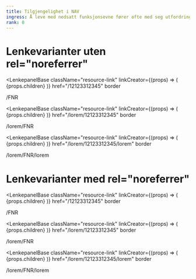 ```yaml
---
title: Tilgjengelighet i NAV
ingress: Å leve med nedsatt funksjonsevne fører ofte med seg utfordringer i dagliglivet, deriblant bruk av teknologi. Defor skal alle digitale løsninger vi bygger i NAV være universelt utformet slik at de aller fleste kan klare seg selv.
rank: 0
---
```



# Lenkevarianter uten rel="noreferrer"

<LenkepanelBase
  className="resource-link"
  linkCreator={(props) => (
    <Link className="lenkepanel lenkepanel--border" to={props.href}>
      {props.children}
    </Link>
  )}
  href="/12123312345"
  border
>
  <div>
    <Undertittel className="lenkepanel__heading">/FNR</Undertittel>
  </div>
</LenkepanelBase>

<LenkepanelBase
  className="resource-link"
  linkCreator={(props) => (
    <Link className="lenkepanel lenkepanel--border" to={props.href}>
      {props.children}
    </Link>
  )}
  href="/lorem/12123312345"
  border
>
  <div>
    <Undertittel className="lenkepanel__heading">/lorem/FNR</Undertittel>
  </div>
</LenkepanelBase>

<LenkepanelBase
  className="resource-link"
  linkCreator={(props) => (
    <Link className="lenkepanel lenkepanel--border" to={props.href}>
      {props.children}
    </Link>
  )}
  href="/lorem/12123312345/lorem"
  border
>
  <div>
    <Undertittel className="lenkepanel__heading">/lorem/FNR/lorem</Undertittel>
  </div>
</LenkepanelBase>

# Lenkevarianter med rel="noreferrer"

<LenkepanelBase
  className="resource-link"
  linkCreator={(props) => (
    <Link className="lenkepanel lenkepanel--border" to={props.href}>
      {props.children}
    </Link>
  )}
  href="/12123312345"
  border
>
  <div>
    <Undertittel className="lenkepanel__heading">/FNR</Undertittel>
  </div>
</LenkepanelBase>

<LenkepanelBase
  className="resource-link"
  linkCreator={(props) => (
    <Link className="lenkepanel lenkepanel--border" to={props.href}>
      {props.children}
    </Link>
  )}
  href="/lorem/12123312345"
  border
>
  <div>
    <Undertittel className="lenkepanel__heading">/lorem/FNR</Undertittel>
  </div>
</LenkepanelBase>

<LenkepanelBase
  className="resource-link"
  linkCreator={(props) => (
    <Link className="lenkepanel lenkepanel--border" to={props.href}>
      {props.children}
    </Link>
  )}
  href="/lorem/12123312345/lorem"
  border
>
  <div>
    <Undertittel className="lenkepanel__heading">/lorem/FNR/lorem</Undertittel>
  </div>
</LenkepanelBase>
